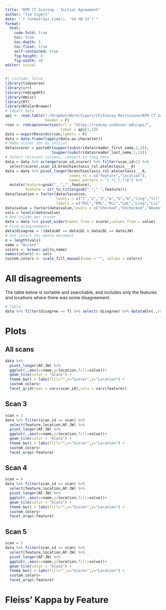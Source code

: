 ```yaml
---
title: "NTM CT Scoring - Initial Agreement"
author: "Tim Vigers"
date: "`r format(Sys.time(), '%d %B %Y')`"
format:
  html:
    code-fold: true
    toc: true
    toc-depth: 5
    toc-float: true
    self-contained: true
    fig-height: 8
    fig-width: 10
editor: visual
---
```


```r
#| include: false
library(tidyverse)
library(irr)
library(redcapAPI)
library(Hmisc)
library(DT)
library(RColorBrewer)
# Import data
api <- read.table("~/Dropbox/Work/Vigers/CF/Stacey Martiniano/NTM CT Scoring/api.txt",
                  header = F)
rcon <- redcapConnection(url = "https://redcap.ucdenver.edu/api/",
                         token = api[1,1])
data = exportRecords(rcon,labels = F)
data = data.frame(lapply(data,as.character))
# Make scorer IDs by initial
data$scorer = paste0(toupper(substr(data$reader_first_name,1,1)),
                     toupper(substr(data$reader_last_name,1,1)))
# Select relevant columns, convert to long data
data = data %>% arrange(scan_id,scorer) %>% filter(scan_id>2) %>% 
  select(scorer,scan_id,bronchiectasis_rul:atelectasis___6)
data = data %>% pivot_longer(bronchiectasis_rul:atelectasis___6,
                             names_to = c("feature","location"),
                             names_pattern = "(.*)_(.*)$") %>%
  mutate(feature=gsub("__","",feature),
         feature = str_to_title(gsub("_"," ",feature)))
data$location = factor(data$location,
                       levels = c("1","2","3","4","5","6","ling","lll","lul","rll","rml","rul"),
                       labels = c("RUL","RML","RLL","LUL","Ling","LLL","Ling","LLL","LUL","RLL","RML","RUL"))
data$value = factor(data$value,levels = c("Checked","Unchecked","Absent","Cylindric","Varicose"))
vals = levels(data$value)
# One column per scorer
data = data %>% pivot_wider(names_from = scorer,values_from = value)
# Find disagreements
data$disagree = !(data$AF == data$DL & data$DL == data$JW)
# Set colors for whole document
n = length(vals)
name = "Accent"
colors <- brewer.pal(n,name)
names(colors) <- vals
custom_colors <- scale_fill_manual(name = "", values = colors)
```

# All disagreements

The table below is sortable and searchable, and includes only the features and locations where there was some disagreement.

```r
# Table
data %>% filter(disagree == T) %>% select(-disagree) %>% datatable(.,rownames = F)
```
# Plots

## All scans

```r
data %>% 
  pivot_longer(AF:JW) %>%
  ggplot(.,aes(x=name,y=location,fill=value))+
  geom_tile(color = "black") + 
  theme_bw() + labs(fill="",x="Scorer",y="Location") +
  custom_colors+
  facet_grid(rows = vars(scan_id),cols = vars(feature))
```

## Scan 3

```r
scan = 3
data %>% filter(scan_id == scan) %>%
  select(feature,location,AF:JW) %>%
  pivot_longer(AF:JW) %>%
  ggplot(.,aes(x=name,y=location,fill=value))+
  geom_tile(color = "black") + 
  theme_bw() + labs(fill="",x="Scorer",y="Location") +
  custom_colors+
  facet_wrap(~feature)
```

## Scan 4

```r
scan = 4
data %>% filter(scan_id == scan) %>%
  select(feature,location,AF:JW) %>%
  pivot_longer(AF:JW) %>%
  ggplot(.,aes(x=name,y=location,fill=value))+
  geom_tile(color = "black") + 
  theme_bw() + labs(fill="",x="Scorer",y="Location") +
  custom_colors+
  facet_wrap(~feature)
```

## Scan 5

```r
scan = 5
data %>% filter(scan_id == scan) %>%
  select(feature,location,AF:JW) %>%
  pivot_longer(AF:JW) %>%
  ggplot(.,aes(x=name,y=location,fill=value))+
  geom_tile(color = "black") + 
  theme_bw() + labs(fill="",x="Scorer",y="Location") +
  custom_colors+
  facet_wrap(~feature)
```

# Fleiss' Kappa by Feature

```r

```
